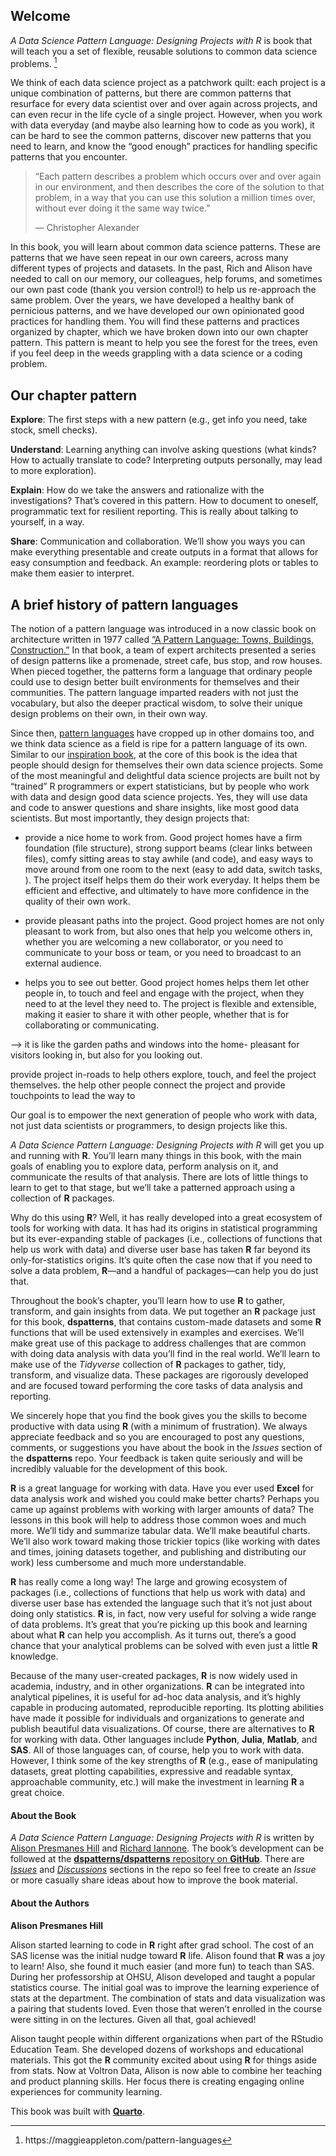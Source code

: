 ## Welcome {.unnumbered}

*A Data Science Pattern Language: Designing Projects with R* is book that will teach you a set of flexible, reusable solutions to common data science problems. ^[https://maggieappleton.com/pattern-languages] 

We think of each data science project as a patchwork quilt: each project is a unique combination of patterns, but there are common patterns that resurface for every data scientist over and over again across projects, and can even recur in the life cycle of a single project. However, when you work with data everyday (and maybe also learning how to code as you work), it can be hard to see the common patterns, discover new patterns that you need to learn, and know the "good enough" practices for handling specific patterns that you encounter.

> "Each pattern describes a problem which occurs over and over again in our environment, and then describes the core of the solution to that problem, in a way that you can use this solution a million times over, without ever doing it the same way twice."
>
> — Christopher Alexander

In this book, you will learn about common data science patterns. These are patterns that we have seen repeat in our own careers, across many different types of projects and datasets. In the past, Rich and Alison have needed to call on our memory, our colleagues, help forums, and sometimes our own past code (thank you version control!) to help us re-approach the same problem. Over the years, we have developed a healthy bank of pernicious patterns, and we have developed our own opinionated good practices for handling them. You will find these patterns and practices organized by chapter, which we have broken down into our own chapter pattern. This pattern is meant to help you see the forest for the trees, even if you feel deep in the weeds grappling with a data science or a coding problem.

## Our chapter pattern

**Explore**: The first steps with a new pattern (e.g., get info you need, take stock, smell checks).

**Understand**: Learning anything can involve asking questions (what kinds? How to actually translate to code? Interpreting outputs personally, may lead to more exploration).

**Explain**: How do we take the answers and rationalize with the investigations? That's covered in this pattern. How to document to oneself, programmatic text for resilient reporting. This is really about talking to yourself, in a way.

**Share**: Communication and collaboration. We'll show you ways you can make everything presentable and create outputs in a format that allows for easy consumption and feedback. An example: reordering plots or tables to make them easier to interpret.

## A brief history of pattern languages {-}

The notion of a pattern language was introduced in a now classic book on architecture written in 1977 called ["A Pattern Language: Towns, Buildings, Construction."](https://en.wikipedia.org/wiki/A_Pattern_Language) In that book, a team of expert architects presented a series of design patterns like a promenade, street cafe, bus stop, and row houses. When pieced together, the patterns form a language that ordinary people could use to design better built environments for themselves and their communities. The pattern language imparted readers with not just the vocabulary, but also the deeper practical wisdom, to solve their unique design problems on their own, in their own way.

Since then, [pattern languages](https://en.wikipedia.org/wiki/Pattern_language) have cropped up in other domains too, and we think data science as a field is ripe for a pattern language of its own. Similar to our [inspiration book](https://en.wikipedia.org/wiki/A_Pattern_Language), at the core of this book is the idea that people should design for themselves their own data science projects. Some of the most meaningful and delightful data science projects are built not by "trained" R programmers or expert statisticians, but by people who work with data and design good data science projects. Yes, they will use data and code to answer questions and share insights, like most good data scientists. But most importantly, they design projects that: 

+ provide a nice home to work from. Good project homes have a firm foundation (file structure), strong support beams (clear links between files), comfy sitting areas to stay awhile (and code), and easy ways to move around from one room to the next (easy to add data, switch tasks, ). The project itself helps them do their work everyday. It helps them be efficient and effective, and ultimately to have more confidence in the quality of their own work.

+ provide pleasant paths into the project. Good project homes are not only pleasant to work from, but also ones that help you welcome others in, whether you are welcoming a new collaborator, or you need to communicate to your boss or team, or you need to broadcast to an external audience.  

+ helps you to see out better. Good project homes helps them let other people in, to touch and feel and engage with the project, when they need to at the level they need to. The project is flexible and extensible, making it easier to share it with other people, whether that is for collaborating or communicating. 

--> it is like the garden paths and windows into the home- pleasant for visitors looking in, but also for you looking out.

provide project in-roads to help others explore, touch, and feel the project themselves. the help other people connect the project and provide touchpoints to lead the way to 

Our goal is to empower the next generation of people who work with data, not just data scientists or programmers, to design projects like this.




*A Data Science Pattern Language: Designing Projects with R* will get you up and running with **R**. You'll learn many things in this book, with the main goals of enabling you to explore data, perform analysis on it, and communicate the results of that analysis. There are lots of little things to learn to get to that stage, but we'll take a patterned approach using a collection of **R** packages.

Why do this using **R**? Well, it has really developed into a great ecosystem of tools for working with data. It has had its origins in statistical programming but its ever-expanding stable of packages (i.e., collections of functions that help us work with data) and diverse user base has taken **R** far beyond its only-for-statistics origins. It's quite often the case now that if you need to solve a data problem, **R**&mdash;and a handful of packages&mdash;can help you do just that.

Throughout the book's chapter, you'll learn how to use **R** to gather, transform, and gain insights from data. We put together an **R** package just for this book, **dspatterns**, that contains custom-made datasets and some **R** functions that will be used extensively in examples and exercises. We'll make great use of this package to address challenges that are common with doing data analysis with data you'll find in the real world. We'll learn to make use of the *Tidyverse* collection of **R** packages to gather, tidy, transform, and visualize data. These packages are rigorously developed and are focused toward performing the core tasks of data analysis and reporting. 

We sincerely hope that you find the book gives you the skills to become productive with data using **R** (with a minimum of frustration). We always appreciate feedback and so you are encouraged to post any questions, comments, or suggestions you have about the book in the *Issues* section of the **dspatterns** repo. Your feedback is taken quite seriously and will be incredibly valuable for the development of this book.

<!-- moving from previous appendix-->

**R** is a great language for working with data. Have you ever used **Excel** for data analysis work and wished you could make better charts? Perhaps you came up against problems with working with larger amounts of data? The lessons in this book will help to address those common woes and much more. We'll tidy and summarize tabular data. We'll make beautiful charts. We'll also work toward making those trickier topics (like working with dates and times, joining datasets together, and publishing and distributing our work) less cumbersome and much more understandable.
	
**R** has really come a long way! The large and growing ecosystem of packages (i.e., collections of functions that help us work with data) and diverse user base has extended the language such that it's not just about doing only statistics. **R** is, in fact, now very useful for solving a wide range of data problems. It's great that you're picking up this book and learning about what **R** can help you accomplish. As it turns out, there's a good chance that your analytical problems can be solved with even just a little **R** knowledge.
	

Because of the many user-created packages, **R** is now widely used in academia, industry, and in other organizations. **R** can be integrated into analytical pipelines, it is useful for ad-hoc data analysis, and it's highly capable in producing automated, reproducible reporting. Its plotting abilities have made it possible for individuals and organizations to generate and publish beautiful data visualizations. Of course, there are alternatives to **R** for working with data. Other languages include **Python**, **Julia**, **Matlab**, and **SAS**. All of those languages can, of course, help you to work with data. However, I think some of the key strengths of **R** (e.g., ease of manipulating datasets, great plotting capabilities, expressive and readable syntax, approachable community, etc.) will make the investment in learning **R** a great choice.


#### About the Book {-}

*A Data Science Pattern Language: Designing Projects with R* is written by [Alison Presmanes Hill](https://github.com/apreshill) and [Richard Iannone](https://github.com/rich-iannone). The book's development can be followed at the [**dspatterns/dspatterns** repository on **GitHub**](https://github.com/dspatterns/dspatterns). There are [*Issues*](https://github.com/dspatterns/dspatterns/issues) and [*Discussions*](https://github.com/dspatterns/dspatterns/discussions) sections in the repo so feel free to create an *Issue* or more casually share ideas about how to improve the book material.

#### About the Authors

**Alison Presmanes Hill**

Alison started learning to code in **R** right after grad school. The cost of an SAS license was the initial nudge toward **R** life. Alison found that **R** was a joy to learn! Also, she found it much easier (and more fun) to teach than SAS. During her professorship at OHSU, Alison developed and taught a popular statistics course. The initial goal was to improve the learning experience of stats at the department. The combination of stats and data visualization was a pairing that students loved. Even those that weren’t enrolled in the course were sitting in on the lectures. Given all that, goal achieved!

Alison taught people within different organizations when part of the RStudio Education Team. She developed dozens of workshops and educational materials. This got the **R** community excited about using **R** for things aside from stats. Now at Voltron Data, Alison is now able to combine her teaching and product planning skills. Her focus there is creating engaging online experiences for community learning.

This book was built with [**Quarto**](https://quarto.org).
